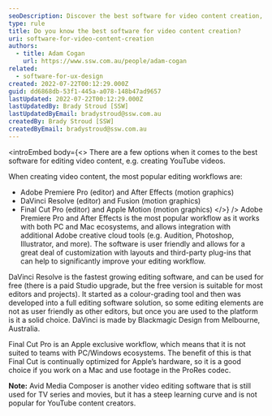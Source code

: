 ```yaml
---
seoDescription: Discover the best software for video content creation, including Adobe Premiere Pro, DaVinci Resolve, and Final Cut Pro, ideal for creating YouTube videos with features like customization, color grading, and integration with other creative tools.
type: rule
title: Do you know the best software for video content creation?
uri: software-for-video-content-creation
authors:
  - title: Adam Cogan
    url: https://www.ssw.com.au/people/adam-cogan
related:
  - software-for-ux-design
created: 2022-07-22T00:12:29.000Z
guid: dd6868db-53f1-445a-a078-148b47ad9657
lastUpdated: 2022-07-22T00:12:29.000Z
lastUpdatedBy: Brady Stroud [SSW]
lastUpdatedByEmail: bradystroud@ssw.com.au
createdBy: Brady Stroud [SSW]
createdByEmail: bradystroud@ssw.com.au
---
```


<introEmbed
  body={<>
There are a few options when it comes to the best software for editing video content, e.g. creating YouTube videos.

When creating video content, the most popular editing workflows are:

- Adobe Premiere Pro (editor) and After Effects (motion graphics)
- DaVinci Resolve (editor) and Fusion (motion graphics)
- Final Cut Pro (editor) and Apple Motion (motion graphics)
  </>}
/>
Adobe Premiere Pro and After Effects is the most popular workflow as it works with both PC and Mac ecosystems, and allows integration with additional Adobe creative cloud tools (e.g. Audition, Photoshop, Illustrator, and more).
The software is user friendly and allows for a great deal of customization with layouts and third-party plug-ins that can help to significantly improve your editing workflow.

DaVinci Resolve is the fastest growing editing software, and can be used for free (there is a paid Studio upgrade, but the free version is suitable for most editors and projects).
It started as a colour-grading tool and then was developed into a full editing software solution, so some editing elements are not as user friendly as other editors, but once you are used to the platform is it a solid choice.
DaVinci is made by Blackmagic Design from Melbourne, Australia.

Final Cut Pro is an Apple exclusive workflow, which means that it is not suited to teams with PC/Windows ecosystems. The benefit of this is that Final Cut is continually optimized for Apple’s hardware, so it is a good choice if you work on a Mac and use footage in the ProRes codec.

**Note:** Avid Media Composer is another video editing software that is still used for TV series and movies, but it has a steep learning curve and is not popular for YouTube content creators.
